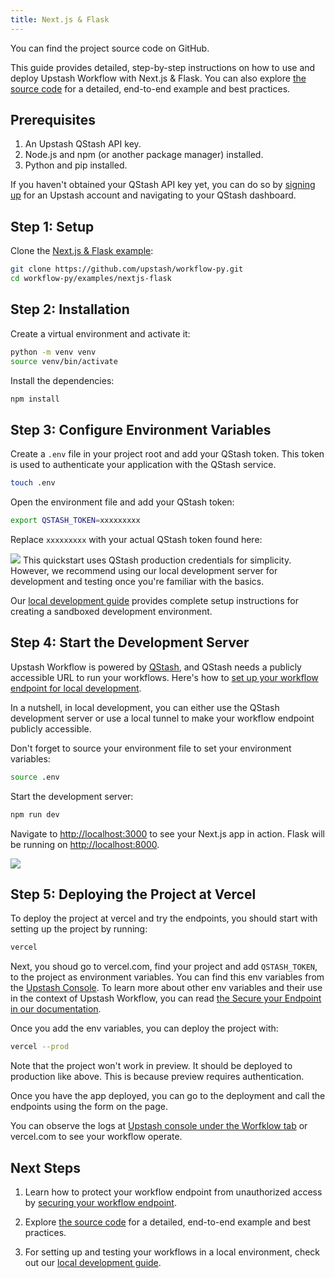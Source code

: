 ```yaml
---
title: Next.js & Flask
---
```


<Card title="GitHub Repository" icon="github" href="https://github.com/upstash/workflow-py/tree/master/examples/nextjs-flask" horizontal>
  You can find the project source code on GitHub.
</Card>

This guide provides detailed, step-by-step instructions on how to use and deploy Upstash Workflow with Next.js & Flask. You can also explore [the source code](https://github.com/upstash/workflow-py/tree/master/examples/nextjs-flask) for a detailed, end-to-end example and best practices.

## Prerequisites

1. An Upstash QStash API key.
2. Node.js and npm (or another package manager) installed.
3. Python and pip installed.

If you haven't obtained your QStash API key yet, you can do so by [signing up](https://console.upstash.com/login) for an Upstash account and navigating to your QStash dashboard.

## Step 1: Setup

Clone the [Next.js & Flask example](https://github.com/upstash/workflow-py/tree/master/examples/nextjs-flask):

```bash
git clone https://github.com/upstash/workflow-py.git
cd workflow-py/examples/nextjs-flask
```

## Step 2: Installation

Create a virtual environment and activate it:

```bash Terminal
python -m venv venv
source venv/bin/activate
```

Install the dependencies:

```bash
npm install
```

## Step 3: Configure Environment Variables

Create a `.env` file in your project root and add your QStash token. This token is used to authenticate your application with the QStash service.

```bash Terminal
touch .env
```

Open the environment file and add your QStash token:

```bash .env
export QSTASH_TOKEN=xxxxxxxxx
```

Replace `xxxxxxxxx` with your actual QStash token found here:

<Frame>
  <img src="/img/qstash-workflow/qstash_token.png" />
</Frame>

<Note>
  This quickstart uses QStash production credentials for simplicity. However, we recommend using our local development server for development and testing once you're familiar with the basics.
  
  Our [local development guide](/workflow/howto/local-development) provides complete setup instructions for creating a sandboxed development environment.
</Note>

## Step 4: Start the Development Server

Upstash Workflow is powered by [QStash](/qstash/overall/getstarted), and QStash needs a publicly accessible URL to run your workflows. Here's how to [set up your workflow endpoint for local development](/workflow/howto/local-development).

In a nutshell, in local development, you can either use the QStash development server or use a local tunnel to make your workflow endpoint publicly accessible.

Don't forget to source your environment file to set your environment variables:

```bash Terminal
source .env
```

Start the development server:

```bash
npm run dev
```

Navigate to [http://localhost:3000](http://localhost:3000) to see your Next.js app in action.
Flask will be running on [http://localhost:8000](http://localhost:8000).

<Frame>
  <img src="/img/workflow/quickstarts/nextjs-fastapi/workflow-nextjs-fastapi.png" />
</Frame>

## Step 5: Deploying the Project at Vercel

To deploy the project at vercel and try the endpoints, you should start with setting up the project by running:

```bash Terminal
vercel
```

Next, you shoud go to vercel.com, find your project and add `QSTASH_TOKEN`, to the project as environment variables. You can find this env variables from the [Upstash Console](https://console.upstash.com/qstash). To learn more about other env variables and their use in the context of Upstash Workflow, you can read [the Secure your Endpoint in our documentation](https://upstash.com/docs/workflow/howto/security#using-qstashs-built-in-request-verification-recommended).

Once you add the env variables, you can deploy the project with:

```bash Terminal
vercel --prod
```

Note that the project won't work in preview. It should be deployed to production like above. This is because preview requires authentication.

Once you have the app deployed, you can go to the deployment and call the endpoints using the form on the page.

You can observe the logs at [Upstash console under the Worfklow tab](https://console.upstash.com/qstash?tab=workflow) or vercel.com to see your workflow operate.

## Next Steps

1. Learn how to protect your workflow endpoint from unauthorized access by [securing your workflow endpoint](/workflow/howto/security).

2. Explore [the source code](https://github.com/upstash/workflow-js/tree/main/examples/nextjs-flask) for a detailed, end-to-end example and best practices.

3. For setting up and testing your workflows in a local environment, check out our [local development guide](/workflow/howto/local-development).